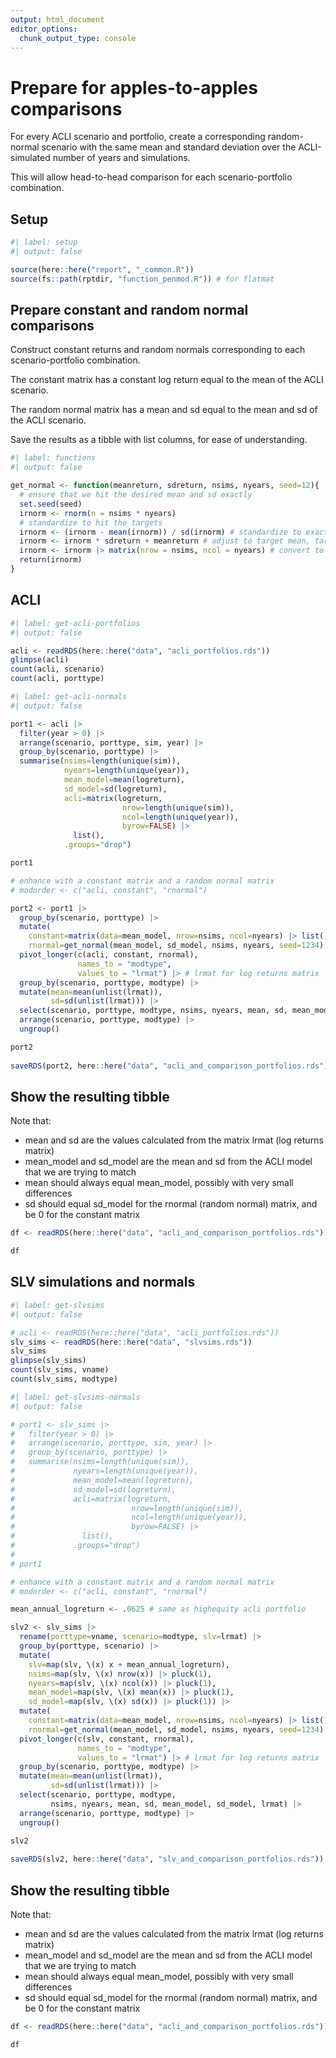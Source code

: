 ```yaml
---
output: html_document
editor_options: 
  chunk_output_type: console
---
```


# Prepare for apples-to-apples comparisons

For every ACLI scenario and portfolio, create a corresponding random-normal scenario with the same mean and standard deviation over the ACLI-simulated number of years and simulations.

This will allow head-to-head comparison for each scenario-portfolio combination.

## Setup

```r
#| label: setup
#| output: false

source(here::here("report", "_common.R"))
source(fs::path(rptdir, "function_penmod.R")) # for flatmat

```


## Prepare constant and random normal comparisons

Construct constant returns and random normals corresponding to each scenario-portfolio combination.

The constant matrix has a constant log return equal to the mean of the ACLI scenario.

The random normal matrix has a mean and sd equal to the mean and sd of the ACLI scenario.

Save the results as a tibble with list columns, for ease of understanding.

```r
#| label: functions
#| output: false

get_normal <- function(meanreturn, sdreturn, nsims, nyears, seed=12){
  # ensure that we hit the desired mean and sd exactly
  set.seed(seed)
  irnorm <- rnorm(n = nsims * nyears)
  # standardize to hit the targets
  irnorm <- (irnorm - mean(irnorm)) / sd(irnorm) # standardize to exactly mean 0, sd 1
  irnorm <- irnorm * sdreturn + meanreturn # adjust to target mean, target sd
  irnorm <- irnorm |> matrix(nrow = nsims, ncol = nyears) # convert to matrix
  return(irnorm)
}


```

## ACLI

```r
#| label: get-acli-portfolios
#| output: false

acli <- readRDS(here::here("data", "acli_portfolios.rds"))
glimpse(acli)
count(acli, scenario)
count(acli, porttype)

```


```r
#| label: get-acli-normals
#| output: false

port1 <- acli |> 
  filter(year > 0) |> 
  arrange(scenario, porttype, sim, year) |> 
  group_by(scenario, porttype) |> 
  summarise(nsims=length(unique(sim)),
            nyears=length(unique(year)),
            mean_model=mean(logreturn),
            sd_model=sd(logreturn),
            acli=matrix(logreturn, 
                         nrow=length(unique(sim)),
                         ncol=length(unique(year)),
                         byrow=FALSE) |>
              list(),
            .groups="drop")

port1

# enhance with a constant matrix and a random normal matrix
# modorder <- c("acli, constant", "rnormal")

port2 <- port1 |> 
  group_by(scenario, porttype) |> 
  mutate(
    constant=matrix(data=mean_model, nrow=nsims, ncol=nyears) |> list(),
    rnormal=get_normal(mean_model, sd_model, nsims, nyears, seed=1234) |> list()) |> 
  pivot_longer(c(acli, constant, rnormal),
               names_to = "modtype",
               values_to = "lrmat") |> # lrmat for log returns matrix
  group_by(scenario, porttype, modtype) |> 
  mutate(mean=mean(unlist(lrmat)),
         sd=sd(unlist(lrmat))) |> 
  select(scenario, porttype, modtype, nsims, nyears, mean, sd, mean_model, sd_model, lrmat) |> 
  arrange(scenario, porttype, modtype) |> 
  ungroup()

port2  
  
saveRDS(port2, here::here("data", "acli_and_comparison_portfolios.rds"))


```


## Show the resulting tibble

Note that:

-   mean and sd are the values calculated from the matrix lrmat (log returns matrix)
-   mean_model and sd_model are the mean and sd from the ACLI model that we are trying to match
-   mean should always equal mean_model, possibly with very small differences
-   sd should equal sd_model for the rnormal (random normal) matrix, and be 0 for the constant matrix

```r

df <- readRDS(here::here("data", "acli_and_comparison_portfolios.rds"))

df


```



## SLV simulations and normals


```r
#| label: get-slvsims
#| output: false

# acli <- readRDS(here::here("data", "acli_portfolios.rds"))
slv_sims <- readRDS(here::here("data", "slvsims.rds"))
slv_sims
glimpse(slv_sims)
count(slv_sims, vname)
count(slv_sims, modtype)

```




```r
#| label: get-slvsims-normals
#| output: false

# port1 <- slv_sims |> 
#   filter(year > 0) |> 
#   arrange(scenario, porttype, sim, year) |> 
#   group_by(scenario, porttype) |> 
#   summarise(nsims=length(unique(sim)),
#             nyears=length(unique(year)),
#             mean_model=mean(logreturn),
#             sd_model=sd(logreturn),
#             acli=matrix(logreturn, 
#                          nrow=length(unique(sim)),
#                          ncol=length(unique(year)),
#                          byrow=FALSE) |>
#               list(),
#             .groups="drop")
# 
# port1

# enhance with a constant matrix and a random normal matrix
# modorder <- c("acli, constant", "rnormal")

mean_annual_logreturn <- .0625 # same as highequity acli portfolio

slv2 <- slv_sims |> 
  rename(porttype=vname, scenario=modtype, slv=lrmat) |> 
  group_by(porttype, scenario) |> 
  mutate(
    slv=map(slv, \(x) x + mean_annual_logreturn),
    nsims=map(slv, \(x) nrow(x)) |> pluck(1),
    nyears=map(slv, \(x) ncol(x)) |> pluck(1),
    mean_model=map(slv, \(x) mean(x)) |> pluck(1),
    sd_model=map(slv, \(x) sd(x)) |> pluck(1)) |> 
  mutate(
    constant=matrix(data=mean_model, nrow=nsims, ncol=nyears) |> list(),
    rnormal=get_normal(mean_model, sd_model, nsims, nyears, seed=1234) |> list()) |> 
  pivot_longer(c(slv, constant, rnormal),
               names_to = "modtype",
               values_to = "lrmat") |> # lrmat for log returns matrix
  group_by(scenario, porttype, modtype) |> 
  mutate(mean=mean(unlist(lrmat)),
         sd=sd(unlist(lrmat))) |> 
  select(scenario, porttype, modtype, 
         nsims, nyears, mean, sd, mean_model, sd_model, lrmat) |> 
  arrange(scenario, porttype, modtype) |> 
  ungroup()

slv2  
  
saveRDS(slv2, here::here("data", "slv_and_comparison_portfolios.rds"))


```


## Show the resulting tibble

Note that:

-   mean and sd are the values calculated from the matrix lrmat (log returns matrix)
-   mean_model and sd_model are the mean and sd from the ACLI model that we are trying to match
-   mean should always equal mean_model, possibly with very small differences
-   sd should equal sd_model for the rnormal (random normal) matrix, and be 0 for the constant matrix

```r

df <- readRDS(here::here("data", "acli_and_comparison_portfolios.rds"))

df


```




